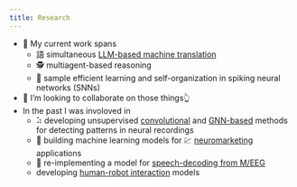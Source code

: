 ---
title: Research
---


- 🔭 My current work spans
  - 語 simultaneous [LLM-based machine translation](https://github.com/RomanKoshkin/transllama)
  - 🕵️ multiagent-based reasoning
  - 🧠 sample efficient learning and self-organization in spiking neural networks (SNNs)
- :handshake: I’m looking to collaborate on those things👆
- In the past I was involoved in
  - ⠵ developing unsupervised [convolutional](https://github.com/RomanKoshkin/conv-seq) and [GNN-based](https://github.com/RomanKoshkin/graph-seq) methods for detecting patterns in neural recordings
  - 🤖 building machine learning models for 💹 [neuromarketing](https://github.com/RomanKoshkin/NeuroBarometer) applications 
  - :rocket: re-implementing a model for [speech-decoding from M/EEG](https://github.com/arayabrain/speech-decoding)
  - developing [human-robot interaction](https://github.com/RomanKoshkin/human-robot-interaction) models